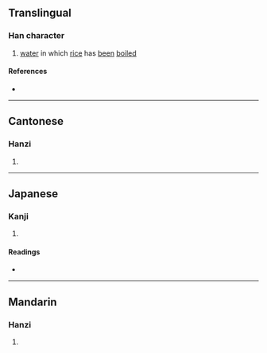 {{character info/new}}
==Translingual==

===Han character===
{{Han char|rn=85|rad=水|as=11|sn=14|four=37127|canj=EOLB|ids=⿰氵脩}}

# [[water]] in which [[rice]] has [[been]] [[boil]]ed

====References====
* {{Han ref|kx=0643.250|dkj=18071|dj=1051.040|hdz=31725.020|uh=6EEB|ud=28395|bh=E2AA|bd=58026}}

----

==Cantonese==

===Hanzi===
{{yue-hanzi|jyut=[[sau1]], [[sau2]]|y=sau1, sau2}}

# {{defn|lang=yue|sort=水11}}

----

==Japanese==

===Kanji===
{{ja-kanji|grade=|rs=水11}}

# {{defn|lang=ja|sort=水11}}

====Readings====
* {{ja-readings|on=[[しゅう]] (shū), [[しゅ]] (shu)|kun=[[とぎしる]] (togishiru)}}

----

==Mandarin==

===Hanzi===
{{cmn-hanzi|pin=[[xiǔ]] ([[xiu3]])|wg=hsiu<sup>3</sup>}}

# {{defn|lang=cmn|sort=水11}}